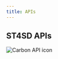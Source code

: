 ```yaml
---
title: APIs
---
```


<!--

  Copyright IBM Inc. All Rights Reserved.
  SPDX-License-Identifier: Apache-2.0

-->

## ST4SD APIs

<Row className="resource-card-group">
<Column colMd={4} colLg={4} noGutterSm>
    <ResourceCard
      title="ST4SD Runtime Service API"
      aspectRatio="2:1"
      actionIcon="arrowRight"
      href="/api-docs/openapi/st4sd-runtime-service/st4sd-runtime-service.openapi.html"
      >

![Carbon API icon](../assets/images/svgs/api.svg)

  </ResourceCard>
</Column>

</Row>
